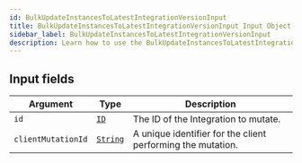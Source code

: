 ```yaml
---
id: BulkUpdateInstancesToLatestIntegrationVersionInput
title: BulkUpdateInstancesToLatestIntegrationVersionInput Input Object
sidebar_label: BulkUpdateInstancesToLatestIntegrationVersionInput
description: Learn how to use the BulkUpdateInstancesToLatestIntegrationVersionInput Input Object for 's API.
---
```


## Input fields

| Argument           | Type                                     | Description                                                 |
| ------------------ | ---------------------------------------- | ----------------------------------------------------------- |
| `id`               | [`ID`](api/schema/scalar/ID.mdx)         | The ID of the Integration to mutate.                        |
| `clientMutationId` | [`String`](api/schema/scalar/String.mdx) | A unique identifier for the client performing the mutation. |
